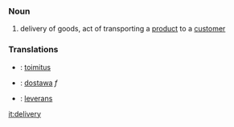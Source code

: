 ===Noun===
#delivery of goods, act of transporting a [[product]] to a [[customer]]

===Translations===

*{{fi}}: [[toimitus]]
*{{pl}}: [[dostawa]] ''f''
*{{sv}}: [[leverans]]

[[it:delivery]]